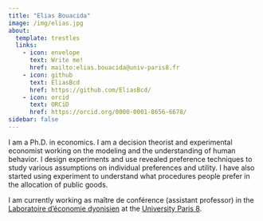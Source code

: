 ```yaml
---
title: "Elias Bouacida"
image: /img/elias.jpg
about:
  template: trestles
  links: 
    - icon: envelope
      text: Write me!
      href: mailto:elias.bouacida@univ-paris8.fr
    - icon: github
      text: EliasBcd
      href: https://github.com/EliasBcd/
    - icon: orcid
      text: ORCiD
      href: https://orcid.org/0000-0001-8656-6678/
sidebar: false
---
```


I am a Ph.D. in economics. I am a decision theorist and experimental economist working on the modeling and the understanding of human behavior. I design experiments and use revealed preference techniques to study various assumptions on individual preferences and utility. I have also started using experiment to understand what procedures people prefer in the allocation of public goods.

I am currently working as maître de conférence (assistant professor) in the [Laboratoire d'économie dyonisien](https://sites.google.com/site/up8led/home) at the [University Paris 8](https://www.univ-paris8.fr/en/).

<!-- Welcome to [Elias](elias.qmd)' trial at a new academic website. -->
<!-- You can find the original one [here](https://bouacida.fr/). -->


<!-- If you are looking for the results of the experiment, please go [here](experiment.qmd). -->